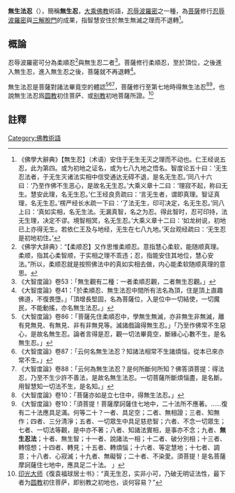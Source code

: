 {{佛教}}
'''無生法忍'''（{{lang-sa|anutpattika-dharma-kṣānti}}），簡稱'''無生忍'''，[[大乘佛教|大乘佛教]]術語，[[忍辱|忍辱]][[波羅密|波羅密]]之一種，為[[菩薩|菩薩]]修行[[忍辱波羅密|忍辱波羅密]]與[[三解脫門|三解脫門]]的成果，指智慧安住於無生無滅之理而不退轉<ref>《佛學大辭典》【無生忍】（术语）安住于无生无灭之理而不动也。仁王经说五忍，此为第四。或为初地之证名，或为七八九地之悟名。智度论五十曰：‘无生忍法者，于无生灭诸法实相中信受通达无碍不退，是名无生忍。’同八十六曰：‘乃至作佛不生恶心，是故名无生忍。’大乘义章十二曰：‘理寂不起，称曰无生。慧安此理，名无生忍。’仁王经良贲疏曰：‘言无生者，谓即真理。智证真理，名无生忍。’楞严经长水疏一下曰：‘了法无生，印可决定，名无生忍。’同八上曰：‘真如实相，名无生法。无漏真智，名之为忍。得此智时，忍可印持，法无生理，决定不谬。境智相冥，名无生忍。’大乘义章十二曰：‘如龙树说，初地已上亦得无生。若依仁王及与地经，无生在七八九地。’天台观经疏曰：‘无生忍是初地初住。’</ref>。

==概論==
忍辱波羅密可分為柔順忍<ref>《佛学大辞典》：“【柔顺忍】又作思惟柔顺忍。意指慧心柔软，能随顺真理。柔顺，指其心柔智顺，于实相之理不乖违；忍，指能安住其地位，慧心安法。”所以，柔顺忍就是按照佛法中的真如实相去做，内心能柔软随顺真理的意思。</ref>與無生忍二者<ref>《大智度論》卷53：「無生觀有二種：一者柔順忍觀，二者無生忍觀。」</ref>。菩薩修行柔順忍，至於頂位，之後進入無生忍，進入無生忍之後，菩薩就不再退轉<ref>《大智度論》卷41：「於柔順忍、無生法忍中間所有法名為頂，住是頂上直趣佛道，不復畏墮。」「頂增長堅固，名為菩薩位，入是位中一切結使，一切魔民，不能動搖，亦名無生法忍。」</ref>。

無生法忍是菩薩對諸法畢竟空的體認<ref>《大智度論》卷86：「菩薩先住柔順忍中，學無生無滅，亦非無生非無滅，離有見無見、有無見、非有非無見等。滅諸戲論得無生忍。」「乃至作佛常不生惡心，是故名無生忍。論者言得是忍，觀一切法畢竟空，斷緣心心數不生，是名無生忍。」</ref><ref>《大智度論》卷87：「云何名無生法忍？知諸法相常不生諸煩惱，從本已來亦常不生。」</ref><ref>《大智度論》卷88：「云何為無生法忍？是何所斷何所知？佛答須菩提：得法忍，乃至不生少許不善法，是故名無生法忍。一切菩薩所斷煩惱盡，是名斷。用智慧知一切法不生，是名知。」</ref>，菩薩修行至第七地時得無生法忍<ref>《大智度論》卷10：「菩薩亦如是立七住中，得無生法忍。」</ref><ref>《大智度論》卷10：「須菩提！菩薩摩訶薩住七地中，二十法所不應著。……復有二十法應具足滿。何等二十？一者、具足空；二者、無相證；三者、知無作；四者、三分清淨；五者、一切眾生中具足慈悲智；六者、不念一切眾生；七者、一切法等觀，是中亦不著；八者、知諸法實相，是事亦不念；九者、'''無生忍法'''；十者、無生智；十一者、說諸法一相；十二者、破分別相；十三者、轉憶想；十四者、轉見；十五者、轉煩惱；十六者、等定慧地；十七者、調意；十八者、心寂滅；十九者、無礙智；二十者、不染愛。須菩提！是名菩薩摩訶薩住七地中，應具足二十法。 」</ref>，也說無生法忍爲[[圆教|圆教]]初住菩萨、或[[别教|别教]]初地菩薩所證。<ref>[[印光大师|印光大师]]《復袁福球居士书》：“真无生忍，实非小可，乃破无明证法性，最下者为[[圆教|圆教]]初住菩萨，即别教之初地也，谈何容易？”</ref>

==註釋==
{{reflist}}
[[Category:佛教術語|Category:佛教術語]]
